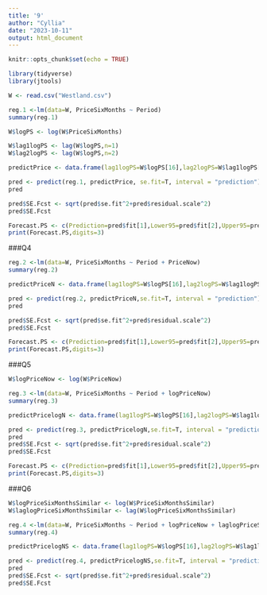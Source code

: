 ```yaml
---
title: '9'
author: "Cyllia"
date: "2023-10-11"
output: html_document
---
```


```r
knitr::opts_chunk$set(echo = TRUE)
```


```r
library(tidyverse)
library(jtools)
```
```r
W <- read.csv("Westland.csv")
```
```r
reg.1 <-lm(data=W, PriceSixMonths ~ Period)
summary(reg.1)
```
```r
W$logPS <- log(W$PriceSixMonths)
```
```r
W$lag1logPS <- lag(W$logPS,n=1)
W$lag2logPS <- lag(W$logPS,n=2)
```
```r
predictPrice <- data.frame(lag1logPS=W$logPS[16],lag2logPS=W$lag1logPS[16],Period=17)
```
```r
pred <- predict(reg.1, predictPrice, se.fit=T, interval = "prediction")
pred
```
```r
pred$SE.Fcst <- sqrt(pred$se.fit^2+pred$residual.scale^2)
pred$SE.Fcst
```
```r
Forecast.PS <- c(Prediction=pred$fit[1],Lower95=pred$fit[2],Upper95=pred$fit[3],SE_pred=pred$SE.Fcst,Res.SE=pred$residual.scale)
print(Forecast.PS,digits=3)
```

###Q4

```r
reg.2 <-lm(data=W, PriceSixMonths ~ Period + PriceNow)
summary(reg.2)
```
```r
predictPriceN <- data.frame(lag1logPS=W$logPS[16],lag2logPS=W$lag1logPS[16], PriceNow=W$PriceNow[17], Period=17)
```
```r
pred <- predict(reg.2, predictPriceN,se.fit=T, interval = "prediction")
pred
```
```r
pred$SE.Fcst <- sqrt(pred$se.fit^2+pred$residual.scale^2)
pred$SE.Fcst
```
```r
Forecast.PS <- c(Prediction=pred$fit[1],Lower95=pred$fit[2],Upper95=pred$fit[3],SE_pred=pred$SE.Fcst,Res.SE=pred$residual.scale)
print(Forecast.PS,digits=3)
```

###Q5
```r
W$logPriceNow <- log(W$PriceNow)
```

```r
reg.3 <-lm(data=W, PriceSixMonths ~ Period + logPriceNow)
summary(reg.3)
```
```r
predictPricelogN <- data.frame(lag1logPS=W$logPS[16],lag2logPS=W$lag1logPS[16], logPriceNow=W$logPriceNow[17], Period=17)
```
```r
pred <- predict(reg.3, predictPricelogN,se.fit=T, interval = "prediction")
pred
pred$SE.Fcst <- sqrt(pred$se.fit^2+pred$residual.scale^2)
pred$SE.Fcst
```
```r
Forecast.PS <- c(Prediction=pred$fit[1],Lower95=pred$fit[2],Upper95=pred$fit[3],SE_pred=pred$SE.Fcst,Res.SE=pred$residual.scale)
print(Forecast.PS,digits=3)
```
###Q6
```r
W$logPriceSixMonthsSimilar <- log(W$PriceSixMonthsSimilar)
W$laglogPriceSixMonthsSimilar <- lag(W$logPriceSixMonthsSimilar)
```

```r
reg.4 <-lm(data=W, PriceSixMonths ~ Period + logPriceNow + laglogPriceSixMonthsSimilar)
summary(reg.4)
```
```r
predictPricelogNS <- data.frame(lag1logPS=W$logPS[16],lag2logPS=W$lag1logPS[16], logPriceNow=W$logPriceNow[17], laglogPriceSixMonthsSimilar = W$laglogPriceSixMonthsSimilar[17], Period=17)
```
```r
pred <- predict(reg.4, predictPricelogNS,se.fit=T, interval = "prediction")
pred
pred$SE.Fcst <- sqrt(pred$se.fit^2+pred$residual.scale^2)
pred$SE.Fcst
```







